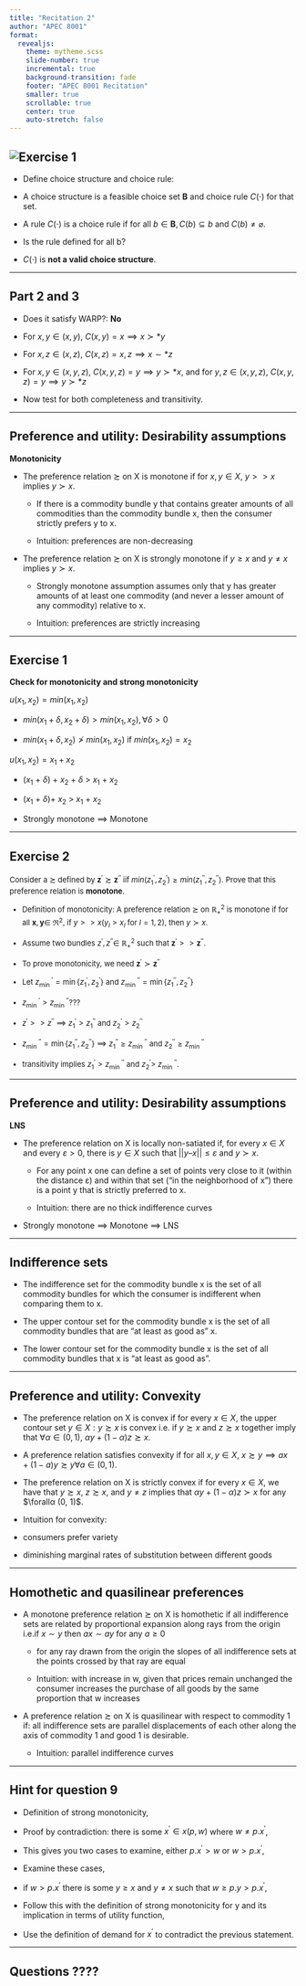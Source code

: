 ```yaml
---
title: "Recitation 2"
author: "APEC 8001"
format: 
  revealjs:
    theme: mytheme.scss 
    slide-number: true
    incremental: true
    background-transition: fade
    footer: "APEC 8001 Recitation"
    smaller: true
    scrollable: true
    center: true
    auto-stretch: false
---
```


## ![Exercise 1](pic1.png){widtht=10%}

-   Define choice structure and choice rule:

-   A choice structure is a feasible choice set $\mathbf{B}$ and choice rule $C(\cdot)$ for that set.

-   A rule $C(\cdot)$ is a choice rule if for all $b \in \mathbf{B}, C(b) \subseteq b$ and $C(b) \neq \varnothing$.

-   Is the rule defined for all b?

-   $C(\cdot)$ is **not a valid choice structure**.

::: footer
:::
------------------------------------------------------------------------

## Part 2 and 3

-   Does it satisfy WARP?: **No**

-   For $x,y \in (x,y)$, $C(x,y) = x \implies x \succ* y$

-   For $x,z \in (x,z)$, $C(x,z) = x,z \implies x \sim* z$

-   For $x,y \in (x,y,z)$, $C(x,y,z) = y \implies y \succ* x$, and for $y,z \in (x,y,z)$, $C(x,y,z) = y \implies y \succ* z$

-   Now test for both completeness and transitivity.

------------------------------------------------------------------------

## Preference and utility: Desirability assumptions

**Monotonicity**

-   The preference relation $\succsim$ on X is monotone if for $x,y \in X$, $y >> x$ implies $y \succ x$.

    -   If there is a commodity bundle y that contains greater amounts of all commodities than the commodity bundle x, then the consumer strictly prefers y to x.

    -   Intuition: preferences are non-decreasing

-   The preference relation $\succsim$ on X is strongly monotone if $y \geq x$ and $y \neq x$ implies $y \succ x$.

    -   Strongly monotone assumption assumes only that y has greater amounts of at least one commodity (and never a lesser amount of any commodity) relative to x.

    -   Intuition: preferences are strictly increasing

------------------------------------------------------------------------

## Exercise 1

**Check for monotonicity and strong monotonicity**

$u(x_1, x_2) = min{(x_1, x_2)}$

-   $min{(x_1 + \delta, x_2 + \delta)} > min{(x_1, x_2)}, \forall \delta >0$

-   $min{(x_1 + \delta, x_2)} \ngtr min{(x_1, x_2)}$ if $min{(x_1, x_2)} = x_2$

$u(x_1, x_2) = x_1 + x_2$

-   ($x_1$ + $\delta$) + $x_2$ + $\delta$ \> $x_1$ + $x_2$

-   ($x_1$ + $\delta$)+ $x_2$ \> $x_1$ + $x_2$

-   Strongly monotone $\implies$ Monotone

------------------------------------------------------------------------

## Exercise 2

::: {style="font-size: 93%;"}
Consider a $\succsim$ defined by $\mathbf{z}^{\prime}\succsim\mathbf{z}^{\prime \prime}$ iif $min(z_1^{\prime},z_2^{\prime}) \geq min (z_1^{\prime \prime},z_2^{\prime \prime})$. Prove that this preference relation is **monotone**.

-   Definition of monotonicity: A preference relation $\succsim$ on $\mathbb{R}_{+}^2$ is monotone if for all $\mathbf{x}, \mathbf{y} \in$ $\mathfrak{R}^2$, if $y>>x\left(y_l>x_l\right.$ for $\left.l=1,2\right)$, then $y \succ x$.

-   Assume two bundles $z^{\prime}, z^{\prime \prime} \in$ $\mathbb{R}_{+}^2$ such that $\mathbf{z}^{\prime}>>\mathbf{z}^{\prime \prime}$.

-   To prove monotonicity, we need $\mathbf{z}^{\prime}\succ\mathbf{z}^{\prime \prime}$

-   Let $z_{\text {min }}{ }^{\prime}=\min \left\{z_1^{\prime}, z_2{ }^{\prime}\right\}$ and $z_{\text {min }}{ }^{\prime \prime}=\min \left\{z_1{ }^{\prime \prime}, z_2{ }^{\prime \prime}\right\}$

-   $z_{\text {min }}{ }^{\prime}>z_{\text {min }}{ }^{\prime \prime}$???

-   $z^{\prime}>>z^{\prime \prime}$ $\implies$ $z_1{ }^{\prime}>z_1{ }^{\prime \prime}$ and $z_2{ }^{\prime}>z_2{ }^{\prime\prime}$

-   $z_{\text {min }}{ }^{\prime \prime}=\min \left\{z_1{ }^{\prime \prime}, z_2{ }^{\prime \prime}\right\}$ $\implies$ $z_1{ }^{\prime \prime} \geq z_{\text {min }}{ }^{\prime \prime}$ and $z_2{ }^{\prime \prime} \geq z_{\text {min }}{ }^{\prime \prime}$

-   transitivity implies $z_1{ }^{\prime}>z_{\text {min }}{ }^{\prime \prime}$ and $z_2{ }^{\prime}>$ $z_{\text {min }}{ }^{\prime \prime}$.
:::

------------------------------------------------------------------------

## Preference and utility: Desirability assumptions

**LNS**

-   The preference relation on X is locally non-satiated if, for every $x \in X$ and every $ε > 0$, there is $y \in X$ such that $|| y – x || ≤ ε$ and $y \succ x$.

    -   For any point x one can define a set of points very close to it (within the distance ε) and within that set (“in the neighborhood of x”) there is a point y that is strictly preferred to x.

    -   Intuition: there are no thick indifference curves

-   Strongly monotone $\implies$ Monotone $\implies$ LNS

------------------------------------------------------------------------

## Indifference sets

-   The indifference set for the commodity bundle x is the set of all commodity bundles for which the consumer is indifferent when comparing them to x.

-   The upper contour set for the commodity bundle x is the set of all commodity bundles that are “at least as good as” x.

-   The lower contour set for the commodity bundle x is the set of all commodity bundles that x is “at least as good as”.

------------------------------------------------------------------------

## Preference and utility: Convexity

-   The preference relation on X is convex if for every $x \in X$, the upper contour set ${y \in X: y \succsim x}$ is convex i.e. if $y \succsim x$ and $z \succsim x$ together imply that $\forall \alpha \in (0,1)$, $\alpha y + (1-\alpha)z \succsim x$.

- A preference relation satisfies convexity if for all $x,y \in X$, $x \succsim y \implies ax +(1-a)y \succsim y \forall a\in (0,1)$.

-   The preference relation on X is strictly convex if for every $x \in X$, we have that $y \succsim x$, $z \succsim x$, and $y ≠ z$ implies that $αy + (1 - α)z \succ x$ for any $\forallα   (0, 1)$.

-   Intuition for convexity:

-   consumers prefer variety

-   diminishing marginal rates of substitution between different goods

------------------------------------------------------------------------

## Homothetic and quasilinear preferences

-   A monotone preference relation $\succsim$ on X is homothetic if all indifference sets are related by proportional expansion along rays from the origin i.e.if $x \sim y$ then $ax \sim ay$ for any $a \geq 0$

    -   for any ray drawn from the origin the slopes of all indifference sets at the points crossed by that ray are equal

    -   Intuition: with increase in w, given that prices remain unchanged the consumer increases the purchase of all goods by the same proportion that w increases

-   A preference relation $\succsim$ on X is quasilinear with respect to commodity 1 if: all indifference sets are parallel displacements of each other along the axis of commodity 1 and good 1 is desirable.

    -   Intuition: parallel indifference curves

------------------------------------------------------------------------

## Hint for question 9 

- Definition of strong monotonicity,

- Proof by contradiction: there is some $x^\prime \in x(p,w)$ where $w \neq p.x^\prime$,

- This gives you two cases to examine, either $p.x^\prime > w$ or $w >p.x^\prime$,

- Examine these cases,

- if $w >p.x^\prime$ there is some $y \geq x$ and $y \neq x$ such that $w \geq p.y >p.x^\prime$,

-  Follow this with the definition of strong monotonicity for y and its implication in terms of utility function,

- Use the definition of demand for $x^\prime$ to contradict the previous statement.

------------------------------------------------------------------------

## Questions ????